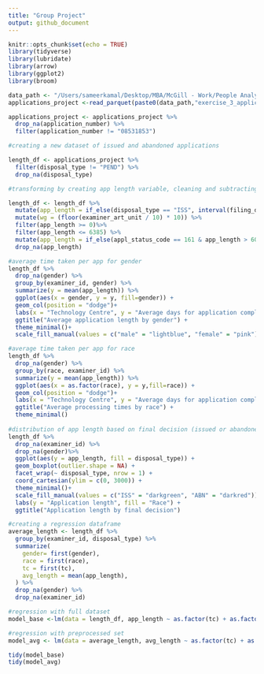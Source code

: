 ```yaml
---
title: "Group Project"
output: github_document
---
```


```r
knitr::opts_chunk$set(echo = TRUE)
library(tidyverse)
library(lubridate)
library(arrow)
library(ggplot2)
library(broom)
```

```r
data_path <- "/Users/sameerkamal/Desktop/MBA/McGill - Work/People Analytics/"
applications_project <-read_parquet(paste0(data_path,"exercise_3_applications.parquet"))
```

```r

applications_project <- applications_project %>%
  drop_na(application_number) %>%
  filter(application_number != "08531853")

```

```r

#creating a new dataset of issued and abandoned applications

length_df <- applications_project %>%
  filter(disposal_type != "PEND") %>%
  drop_na(disposal_type)

#transforming by creating app length variable, cleaning and subtracting 60 days in cases where application was abandoned due to lack of response (to approximate the final patent office decision date)

length_df <- length_df %>%
  mutate(app_length = if_else(disposal_type == "ISS", interval(filing_date, patent_issue_date) %/% days(1),interval(filing_date, abandon_date) %/% days(1))) %>%
  mutate(wg = (floor(examiner_art_unit / 10) * 10)) %>%
  filter(app_length >= 0)%>%
  filter(app_length <= 6385) %>%
  mutate(app_length = if_else(appl_status_code == 161 & app_length > 60, app_length - 60, app_length))%>%
  drop_na(app_length)
```

```r

#average time taken per app for gender
length_df %>%
  drop_na(gender) %>%
  group_by(examiner_id, gender) %>%
  summarize(y = mean(app_length)) %>%
  ggplot(aes(x = gender, y = y, fill=gender)) +
  geom_col(position = "dodge")+
  labs(x = "Technology Centre", y = "Average days for application completion", fill = "Gender") +
  ggtitle("Average application length by gender") +
  theme_minimal()+
  scale_fill_manual(values = c("male" = "lightblue", "female" = "pink"))

#average time taken per app for race
length_df %>%
  drop_na(gender) %>%
  group_by(race, examiner_id) %>%
  summarize(y = mean(app_length)) %>%
  ggplot(aes(x = as.factor(race), y = y,fill=race)) +
  geom_col(position = "dodge")+
  labs(x = "Technology Centre", y = "Average days for application completion", fill = "Race") +
  ggtitle("Average processing times by race") +
  theme_minimal()
        
#distribution of app length based on final decision (issued or abandoned)  
length_df %>%
  drop_na(examiner_id) %>%
  drop_na(gender)%>%
  ggplot(aes(y = app_length, fill = disposal_type)) +
  geom_boxplot(outlier.shape = NA) +
  facet_wrap(~ disposal_type, nrow = 1) +
  coord_cartesian(ylim = c(0, 3000)) +
  theme_minimal()+
  scale_fill_manual(values = c("ISS" = "darkgreen", "ABN" = "darkred"))+
  labs(y = "Application length", fill = "Race") +
  ggtitle("Application length by final decision")

```

```r
#creating a regression dataframe
average_length <- length_df %>%
  group_by(examiner_id, disposal_type) %>%
  summarize(
    gender= first(gender),
    race = first(race),
    tc = first(tc),
    avg_length = mean(app_length),
  ) %>%
  drop_na(gender) %>%
  drop_na(examiner_id)

#regression with full dataset
model_base <-lm(data = length_df, app_length ~ as.factor(tc) + as.factor(gender) + as.factor(race) + as.factor(disposal_type))

#regression with preprocessed set
model_avg <- lm(data = average_length, avg_length ~ as.factor(tc) + as.factor(gender) + as.factor(race) + as.factor(disposal_type))

tidy(model_base)
tidy(model_avg)

```
